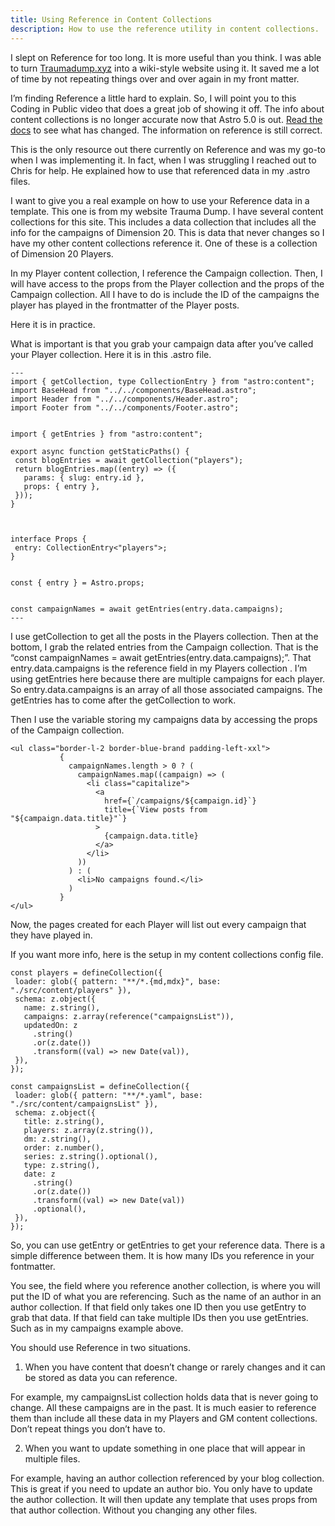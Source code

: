 ```yaml
---
title: Using Reference in Content Collections
description: How to use the reference utility in content collections.
---
```


I slept on Reference for too long. It is more useful than you think. I was able to turn [Traumadump.xyz](http://Traumadump.xyz) into a wiki-style website using it. It saved me a lot of time by not repeating things over and over again in my front matter.

I’m finding Reference a little hard to explain. So, I will point you to this Coding in Public video that does a great job of showing it off. The info about content collections is no longer accurate now that Astro 5.0 is out. [Read the docs](https://docs.astro.build/en/guides/content-collections/) to see what has changed. The information on reference is still correct.


<YouTube id="https://www.youtube.com/watch?v=Fcw4c3wzm7I" />

This is the only resource out there currently on Reference and was my go-to when I was implementing it. In fact, when I was struggling I reached out to Chris for help. He explained how to use that referenced data in my .astro files.

I want to give you a real example on how to use your Reference data in a template. This one is from my website Trauma Dump. I have several content collections for this site. This includes a data collection that includes all the info for the campaigns of Dimension 20. This is data that never changes so I have my other content collections reference it. One of these is a collection of Dimension 20 Players.

In my Player content collection, I reference the Campaign collection. Then, I will have access to the props from the Player collection and the props of the Campaign collection. All I have to do is include the ID of the campaigns the player has played in the frontmatter of the Player posts.

Here it is in practice.

What is important is that you grab your campaign data after you’ve called your Player collection. Here it is in this .astro file.

```
---
import { getCollection, type CollectionEntry } from "astro:content";
import BaseHead from "../../components/BaseHead.astro";
import Header from "../../components/Header.astro";
import Footer from "../../components/Footer.astro";


import { getEntries } from "astro:content";

export async function getStaticPaths() {
 const blogEntries = await getCollection("players");
 return blogEntries.map((entry) => ({
   params: { slug: entry.id },
   props: { entry },
 }));
}



interface Props {
 entry: CollectionEntry<"players">;
}


const { entry } = Astro.props;


const campaignNames = await getEntries(entry.data.campaigns);
---
```

I use getCollection to get all the posts in the Players collection. Then at the bottom, I grab the related entries from the Campaign collection. That is the “const campaignNames = await getEntries(entry.data.campaigns);”. That entry.data.campaigns is the reference field in my Players collection . I’m using getEntries here because there are multiple campaigns for each player. So entry.data.campaigns is an array of all those associated campaigns. The getEntries has to come after the getCollection to work.

Then I use the variable storing my campaigns data by accessing the props of the Campaign collection.

```
<ul class="border-l-2 border-blue-brand padding-left-xxl">
           {
             campaignNames.length > 0 ? (
               campaignNames.map((campaign) => (
                 <li class="capitalize">
                   <a
                     href={`/campaigns/${campaign.id}`}
                     title={`View posts from "${campaign.data.title}"`}
                   >
                     {campaign.data.title}
                   </a>
                 </li>
               ))
             ) : (
               <li>No campaigns found.</li>
             )
           }
</ul>
```

Now, the pages created for each Player will list out every campaign that they have played in.

If you want more info, here is the setup in my content collections config file.

```
const players = defineCollection({
 loader: glob({ pattern: "**/*.{md,mdx}", base: "./src/content/players" }),
 schema: z.object({
   name: z.string(),
   campaigns: z.array(reference("campaignsList")),
   updatedOn: z
     .string()
     .or(z.date())
     .transform((val) => new Date(val)),
 }),
});

const campaignsList = defineCollection({
 loader: glob({ pattern: "**/*.yaml", base: "./src/content/campaignsList" }),
 schema: z.object({
   title: z.string(),
   players: z.array(z.string()),
   dm: z.string(),
   order: z.number(),
   series: z.string().optional(),
   type: z.string(),
   date: z
     .string()
     .or(z.date())
     .transform((val) => new Date(val))
     .optional(),
 }),
});
```

So, you can use getEntry or getEntries to get your reference data. There is a simple difference between them. It is how many IDs you reference in your fontmatter.

You see, the field where you reference another collection, is where you will put the ID of what you are referencing. Such as the name of an author in an author collection. If that field only takes one ID then you use getEntry to grab that data. If that field can take multiple IDs then you use getEntries. Such as in my campaigns example above.

You should use Reference in two situations.

1. When you have content that doesn’t change or rarely changes and it can be stored as data you can reference.

For example, my campaignsList collection holds data that is never going to change. All these campaigns are in the past. It is much easier to reference them than include all these data in my Players and GM content collections. Don’t repeat things you don’t have to.

2.  When you want to update something in one place that will appear in multiple files.

For example, having an author collection referenced by your blog collection. This is great if you need to update an author bio. You only have to update the author collection. It will then update any template that uses props from that author collection. Without you changing any other files.
